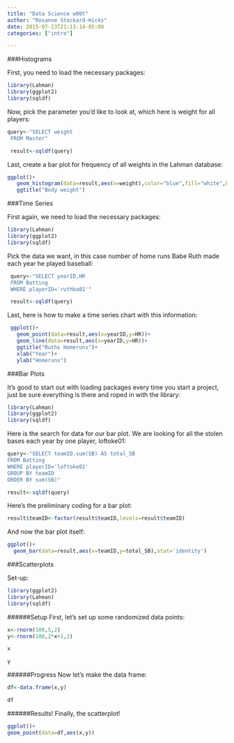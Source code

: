 ```yaml
---
title: "Data Science w00t"
author: "Roxanne Stockard-Hicks"
date: 2015-07-23T21:13:14-05:00
categories: ["intro"]

---
```

###Histograms

First, you need to load the necessary packages:
```r
library(Lahman)
library(ggplot2)
library(sqldf)
```

Now, pick the parameter you'd like to look at, which here is weight for all players:
```r
query<-"SELECT weight
 FROM Master"

 result<-sqldf(query)
```

Last, create a bar plot for frequency of all weights in the Lahman database:

```r
ggplot()+
   geom_histogram(data=result,aes(x=weight),color="blue",fill="white",bins=50) +
   ggtitle("Body weight")
```

###Time Series

First again, we need to load the necessary packages:
```r
library(Lahman)
library(ggplot2)
library(sqldf)
```

Pick the data we want, in this case number of home runs Babe Ruth made each year he played baseball:
```r
 query<-"SELECT yearID,HR
 FROM Batting
 WHERE playerID='ruthba01'"

 result<-sqldf(query)
```
 
 Last, here is how to make a time series chart with this information:
```r
 ggplot()+
   geom_point(data=result,aes(x=yearID,y=HR))+
   geom_line(data=result,aes(x=yearID,y=HR))+
   ggtitle("Ruths Homeruns")+
   xlab("Year")+
   ylab("Homeruns")
```

###Bar Plots

It's good to start out with loading packages every time you start a project, just be sure everything is there and roped in with the library:
```r
library(Lahman)
library(ggplot2)
library(sqldf)
```

Here is the search for data for our bar plot.  We are looking for all the stolen bases each year by one player, loftoke01:
```r
query<-"SELECT teamID,sum(SB) AS total_SB
FROM Batting
WHERE playerID='loftoke01'
GROUP BY teamID
ORDER BY sum(SB)"

result<-sqldf(query)
```

Here's the preliminary coding for a bar plot:
```r
result$teamID<-factor(result$teamID,levels=result$teamID)
```

And now the bar plot itself:
```r

ggplot()+
  geom_bar(data=result,aes(x=teamID,y=total_SB),stat='identity')
```

###Scatterplots

Set-up:
```r
library(ggplot2)
library(Lahman)
library(sqldf)
```
######Setup
First, let's set up some randomized data points:

```r
x<-rnorm(100,5,2)
y<-rnorm(100,2*x+1,2)

x
```

```r
y
```
######Progress
Now let's make the data frame:

```r
df<-data.frame(x,y)

df
```

######Results!
Finally, the scatterplot!

```r
ggplot()+
geom_point(data=df,aes(x,y))
```



